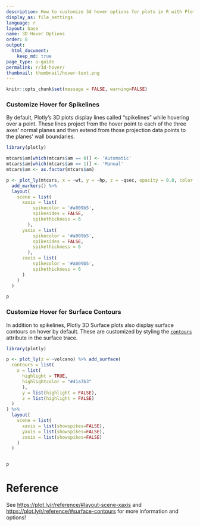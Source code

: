 ```yaml
---
description: How to customize 3d hover options for plots in R with Plotly.
display_as: file_settings
language: r
layout: base
name: 3D Hover Options
order: 8
output:
  html_document:
    keep_md: true
page_type: u-guide
permalink: r/3d-hover/
thumbnail: thumbnail/hover-text.png
---
```


```r
knitr::opts_chunk$set(message = FALSE, warning=FALSE)
```
### Customize Hover for Spikelines

By default, Plotly's 3D plots display lines called "spikelines" while hovering over a point.
These lines project from the hover point to each of the three axes' normal planes and
then extend from those projection data points to the planes' wall boundaries.

```r
library(plotly)

mtcars$am[which(mtcars$am == 0)] <- 'Automatic'
mtcars$am[which(mtcars$am == 1)] <- 'Manual'
mtcars$am <- as.factor(mtcars$am)

p <- plot_ly(mtcars, x = ~wt, y = ~hp, z = ~qsec, opacity = 0.8, color = ~am, colors = c('#BF382A', '#0C4B8E')) %>%
  add_markers() %>%
  layout(
    scene = list(
      xaxis = list(
          spikecolor = '#a009b5',
          spikesides = FALSE,
  		  spikethickness = 6
  	 	),
  	  yaxis = list(
  		  spikecolor = '#a009b5',
  		  spikesides = FALSE,
  		  spikethickness = 6  		
  		),
  	  zaxis = list(
  		  spikecolor = '#a009b5',
  		  spikethickness = 6
  	  )
    )
  )

p
```

### Customize Hover for Surface Contours

In addition to spikelines, Plotly 3D Surface plots also display surface contours on hover by default.
These are customized by styling the [`contours`](https://plot.ly/r/reference/#surface-contours)
attribute in the surface trace.

```r
library(plotly)

p <- plot_ly(z = ~volcano) %>% add_surface(
  contours = list(
    x = list( 
      highlight = TRUE,
	  highlightcolor = "#41a7b3"
	  ),
      y = list(highlight = FALSE),
      z = list(highlight = FALSE)
  )
) %>%
  layout(
    scene = list(
      xaxis = list(showspikes=FALSE),
  	  yaxis = list(showspikes=FALSE),
  	  zaxis = list(showspikes=FALSE)
    )
  )


p
```

# Reference

See [https://plot.ly/r/reference/#layout-scene-xaxis](https://plot.ly/r/reference/#layout-scene-xaxis) and [https://plot.ly/r/reference/#surface-contours](https://plot.ly/r/reference/#surface-contours) for more information and options!